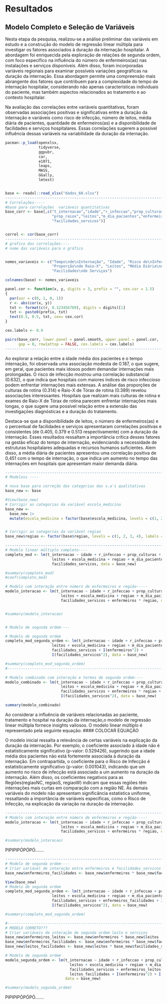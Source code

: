 # Resultados

## Modelo Completo e Seleção de Variáveis

Nesta etapa da pesquisa, realizou-se a análise preliminar das variáveis em estudo e a construção do modelo de regressão linear múltipla para investigar os fatores associados à duração da internação hospitalar. A abordagem foi enriquecida pela exploração de relações de segunda ordem, com foco específico na influência do número de enfermeiros(as) nas instalações e serviços disponíveis. Além disso, foram incorporadas variáveis regionais para examinar possíveis variações geográficas na duração da internação. Essa abordagem permite uma compreensão mais abrangente dos fatores que contribuem para a complexidade do tempo de internação hospitalar, considerando não apenas características individuais do paciente, mas também aspectos relacionados ao tratamento e ao contexto hospitalar.

Na avaliação das correlações entre variáveis quantitativas, foram observadas associações positivas e significativas entre a duração da internação e variáveis como risco de infecção, número de leitos, média diária de pacientes, quantidade de enfermeiros(as) e a disponibilidade de facilidades e serviços hospitalares. Essas correlações sugerem a possível influência dessas variáveis na variabilidade da duração da internação.

```r
pacman::p_load(openxlsx,
               tidyverse,
               ggpubr,
               car,
               e1071,
               leaps,
               MASS,
               GGally,
               lmtest)


base <- readxl::read_xlsx("dados_60.xlsx")
-----------------------------------------------------------------------------------------------------------------------------------------
# Correlações-----
#base para correlações  variáveis quantitativas
base_corr <- base[,c("t_internacao","idade","r_infeccao","prop_culturas",
                     "prop_raiox","leitos","m_dia_pacientes","enfermeiros",
                     "facilidades_servicos")]


correl <- cor(base_corr)
-----------------------------------------------------------------------------------------------------------------------------------------
# grafico das correlações----
# nome das variáveis para o gráfico


nomes_variaveis <- c("Tempo\nde\nInternação", "Idade", "Risco de\nInfecção", "Proporção\nde Culturas",
                     "Proporção\nde Raio-X", "Leitos", "Média Diária\nde Pacientes", "Enfermeiros",
                     "Facilidades\nde Serviços") 

colnames(base) <- nomes_variaveis 

panel.cor <- function(x, y, digits = 3, prefix = "", cex.cor = 1.5)
{
  par(usr = c(0, 1, 0, 1))
  r <- abs(cor(x, y))
  txt <- format(c(r, 0.123456789), digits = digits)[1]
  txt <- paste0(prefix, txt)
  text(0.5, 0.5, txt, cex= cex.cor)
}

cex.labels <- 0.9

pairs(base_corr, lower.panel = panel.smooth, upper.panel = panel.cor,
      gap = 0, row1attop = FALSE, cex.labels = cex.labels)
-----------------------------------------------------------------------------------------------------------------------------------------
```

  Ao explorar a relação entre a idade média dos pacientes e o tempo internação, foi observada uma associação modesta de 0.187, 
o que sugere, em geral, que pacientes mais idosos podem demandar internações mais prolongadas. O risco de infecção mostrou uma 
correlação substancial (0.632), o que indica que hospitais com maiores índices de risco infeccioso podem enfrentar internações mais
extensas.
  A análise das proporções de culturas de rotina (0.314) e Raio-X de Tórax de rotina (0.389) revelou associações interessantes.
Hospitais que realizam mais culturas de rotina e exames de Raio-X de Tórax de rotina parecem enfrentar internações mais longas, o que
sugere uma possível relação entre a extensão das investigações diagnósticas e a duração do tratamento.

Destaca-se que a disponibilidade de leitos, o número de enfermeiros(as) e o percentual de facilidades e serviços apresentaram correlações positivas e consistentes (de 0.405, 0.379 e 0.513 respectivamente) com a duração da internação. Esses resultados ressaltam a importância crítica desses fatores na gestão eficaz do tempo de internação, evidenciando a necessidade de estruturas hospitalares adequadas e recursos humanos suficientes. Alem disso, a média diária de pacientes apresentou uma correlação positiva de 0,451 com o tempo de internação, o que indica um aumento no tempo das internações em hospitais que apresentam maior demanda diária.

```r
-----------------------------------------------------------------------------------------------------------------------------------------
# Modeloss ----

# nova base para correção das categorias das v.a's qualitativas
base_new <- base

#View(base_new)
# Corrigir as categorias da variável escola_medicina
base_new <- 
  base_new |> 
  mutate(escola_medicina = factor(base$escola_medicina, levels = c(1, 2), labels = c("Sim", "Não")))


# Corrigir as categorias da variável regiao
base_new$regiao <- factor(base$regiao, levels = c(1, 2, 3, 4), labels = c("NE", "NC", "S", "W"))

-----------------------------------------------------------------------------------------------------------------------------------------
# Modelo linear múltiplo completo----
completo_mod <- lm(t_internacao ~ idade + r_infeccao + prop_culturas + prop_raiox +
                     leitos + escola_medicina + regiao + m_dia_pacientes + enfermeiros + 
                     facilidades_servicos, data = base_new)

#summary(completo_mod)
#coef(completo_mod)

# Modelo com interação entre número de enfermeiros e região-----
modelo_interacao <- lm(t_internacao ~ idade + r_infeccao + prop_culturas + prop_raiox +
                         leitos + escola_medicina + regiao + m_dia_pacientes + enfermeiros + 
                         facilidades_servicos + enfermeiros * regiao, data = base_new)


#summary(modelo_interacao)


# Modelo de segunda ordem----

# Modelo de segunda ordem
completo_mod_segunda_ordem <- lm(t_internacao ~ idade + r_infeccao + prop_culturas + prop_raiox +
                     leitos + escola_medicina + regiao + m_dia_pacientes + enfermeiros + 
                     facilidades_servicos + I(enfermeiros^2) + 
                     I(facilidades_servicos^2), data = base_new)

#summary(completo_mod_segunda_ordem)
#--------------------------------------------------------------------------p

# Modelo combinado com interação e termos de segunda ordem----
modelo_combinado <- lm(t_internacao ~ idade + r_infeccao + prop_culturas + prop_raiox +
                         leitos + escola_medicina + regiao + m_dia_pacientes + enfermeiros + 
                         facilidades_servicos + enfermeiros * regiao + I(enfermeiros^2) + 
                         I(facilidades_servicos^2), data = base_new)

summary(modelo_combinado)


```

  Ao considerar a influência de variáveis relacionadas ao paciente, tratamento e hospital na duração da internação,o modelo de 
regressão linear múltipla fornece insights valiosos.  O modelo linear múltiplo é representado pela seguinte equação: 
#### COLOCAR EQUAÇÃO

  O modelo inicial ressalta a relevância de certas variáveis na explicação da duração da internação. Por exemplo, o coeficiente
associado à idade não é estatisticamente significativo (p-valor: 0.529426), sugerindo que a idade média dos pacientes não está
fortemente associada à duração da internação.
  Em contrapartida, o coeficiente para o Risco de Infecção é estatisticamente significativo (p-valor: 0.001043), indicando que um
aumento no risco de infecção está associado a um aumento na duração da internação. Além disso, os coeficientes negativos para as 
Regiões(regiaoNC, regiaoS, regiaoW) indicam que essas regiões têm internações mais curtas em comparação com a região NE. As demais
variáveis do modelo não apresentam significância estatística uniforme, ressaltando a importância de variáveis específicas, como o 
Risco de Infecção, na explicação da variação na duração da internação.

```r
-----------------------------------------------------------------------------------------------------------------------------------------
# Modelo com interação entre número de enfermeiros e região-----
modelo_interacao <- lm(t_internacao ~ idade + r_infeccao + prop_culturas + prop_raiox +
                         leitos + escola_medicina + regiao + m_dia_pacientes + enfermeiros + 
                         facilidades_servicos + enfermeiros * regiao, data = base_new)

#summary(modelo_interacao)
```


PIPIPIPÓPÓPÓ.......



```r
-----------------------------------------------------------------------------------------------------------------------------------------
# Modelo de segunda ordem----
# Criar variável de interação entre enfermeiros e facilidades_servicos
base_new$enfermeiros_facilidades <- base_new$enfermeiros * base_new$facilidades_servicos

View(base_new)
# Modelo de segunda ordem
completo_mod_segunda_ordem <- lm(t_internacao ~ idade + r_infeccao + prop_culturas + prop_raiox +
                     leitos + escola_medicina + regiao + m_dia_pacientes + enfermeiros + 
                     facilidades_servicos + enfermeiros_facilidades + I(enfermeiros^2) + 
                     I(facilidades_servicos^2), data = base_new)

#summary(completo_mod_segunda_ordem)

#----------------------------------------------------------------------------------------------------------------------------------------
# MODELO CORRETO???
# Criar variáveis de interação de segunda ordem leito e serviços
base_new$enfermeiros_leitos <- base_new$enfermeiros * base_new$leitos
base_new$enfermeiros_facilidades <- base_new$enfermeiros * base_new$facilidades_servicos
base_new$leitos_facilidades <- base_new$leitos * base_new$facilidades_servicos

# Modelo de segunda ordem
modelo_segunda_ordem <- lm(t_internacao ~ idade + r_infeccao + prop_culturas + prop_raiox +
                             leitos + escola_medicina + regiao + m_dia_pacientes + enfermeiros + 
                             facilidades_servicos + enfermeiros_leitos + enfermeiros_facilidades +
                             leitos_facilidades + I(enfermeiros^2) + I(leitos^2) + I(facilidades_servicos^2),
                           data = base_new)

#summary(modelo_segunda_ordem)
```

PIPIPIPÓPÓPÓ.......
